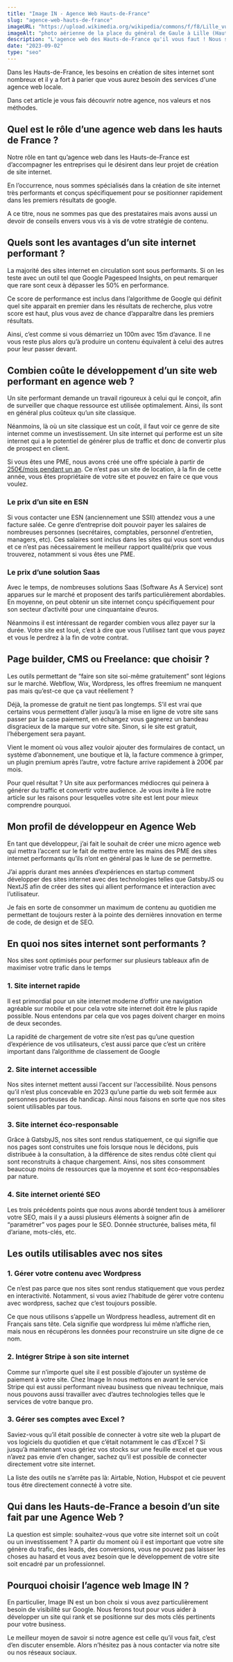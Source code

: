 ---
title: "Image IN - Agence Web Hauts-de-France"
slug: "agence-web-hauts-de-france"
imageURL: "https://upload.wikimedia.org/wikipedia/commons/f/f8/Lille_vue_gd_place.JPG"
imageAlt: "photo aérienne de la place du général de Gaule à Lille (Haut-de-France)"
description: "L'agence web des Hauts-de-France qu'il vous faut ! Nous sommes spécialisés en création de sites internets ultra performants pour les PME 🔥"
date: "2023-09-02"
type: "seo"
---

Dans les Hauts-de-France, les besoins en création de sites internet sont nombreux et il y a fort à parier que vous aurez besoin des services d'une agence web locale.

Dans cet article je vous fais découvrir notre agence, nos valeurs et nos méthodes.

## Quel est le rôle d’une agence web dans les hauts de France ?

Notre rôle en tant qu’agence web dans les Hauts-de-France est d’accompagner les entreprises qui le désirent dans leur projet de création de site internet.

En l’occurrence, nous sommes spécialisés dans la création de site internet très performants et conçus spécifiquement pour se positionner rapidement dans les premiers résultats de google.

A ce titre, nous ne sommes pas que des prestataires mais avons aussi un devoir de conseils envers vous vis à vis de votre stratégie de contenu.

## Quels sont les avantages d’un site internet performant ?

La majorité des sites internet en circulation sont sous performants. Si on les teste avec un outil tel que Google Pagespeed Insights, on peut remarquer que rare sont ceux à dépasser les 50% en performance.

Ce score de performance est inclus dans l’algorithme de Google qui définit quel site apparait en premier dans les résultats de recherche, plus votre score est haut, plus vous avez de chance d’apparaître dans les premiers résultats.

Ainsi, c’est comme si vous démarriez un 100m avec 15m d’avance. Il ne vous reste plus alors qu’à produire un contenu équivalent à celui des autres pour leur passer devant.

## Combien coûte le développement d’un site web performant en agence web ?

Un site performant demande un travail rigoureux à celui qui le conçoit, afin de surveiller que chaque ressource est utilisée optimalement. Ainsi, ils sont en général plus coûteux qu’un site classique.

Néanmoins, là où un site classique est un coût, il faut voir ce genre de site internet comme un investissement. Un site internet qui performe est un site internet qui a le potentiel de générer plus de traffic et donc de convertir plus de prospect en client.

Si vous êtes une PME, nous avons créé une offre spéciale à partir de [250€/mois pendant un an](/votre-site-a-250-euros-par-mois-pendant-1-an/). Ce n’est pas un site de location, à la fin de cette année, vous êtes propriétaire de votre site et pouvez en faire ce que vous voulez.

### Le prix d’un site en ESN

Si vous contacter une ESN (anciennement une SSII) attendez vous a une facture salée. Ce genre d’entreprise doit pouvoir payer les salaires de nombreuses personnes (secrétaires, comptables, personnel d’entretien, managers, etc). Ces salaires sont inclus dans les sites qui vous sont vendus et ce n’est pas nécessairement le meilleur rapport qualité/prix que vous trouverez, notamment si vous êtes une PME. 

### Le prix d’une solution Saas

Avec le temps, de nombreuses solutions Saas (Software As A Service) sont apparues sur le marché et proposent des tarifs particulièrement abordables. En moyenne, on peut obtenir un site internet conçu spécifiquement pour son secteur d’activité pour une cinquantaine d’euros.

Néanmoins il est intéressant de regarder combien vous allez payer sur la durée. Votre site est loué, c’est à dire que vous l’utilisez tant que vous payez et vous le perdrez à la fin de votre contrat.

## Page builder, CMS ou Freelance: que choisir ?

Les outils permettant de “faire son site soi-même gratuitement” sont légions sur le marché. Webflow, Wix, Wordpress, les offres freemium ne manquent pas mais qu’est-ce que ça vaut réellement ?

Déjà, la promesse de gratuit ne tient pas longtemps. S’il est vrai que certains vous permettent d’aller jusqu’à la mise en ligne de votre site sans passer par la case paiement, en échangez vous gagnerez un bandeau disgracieux de la marque sur votre site. Sinon, si le site est gratuit, l’hébergement sera payant.

Vient le moment où vous allez vouloir ajouter des formulaires de contact, un système d’abonnement, une boutique et là, la facture commence à grimper, un plugin premium après l’autre, votre facture arrive rapidement à 200€ par mois.

Pour quel résultat ? Un site aux performances médiocres qui peinera à générer du traffic et convertir votre audience. Je vous invite à lire notre article sur les raisons pour lesquelles votre site est lent pour mieux comprendre pourquoi.

## Mon profil de développeur en Agence Web

En tant que développeur, j’ai fait le souhait de créer une micro agence web qui mettra l’accent sur le fait de mettre entre les mains des PME des sites internet performants qu’ils n’ont en général pas le luxe de se permettre.

J’ai appris durant mes années d’expériences en startup comment développer des sites internet avec des technologies telles que GatsbyJS ou NextJS afin de créer des sites qui allient performance et interaction avec l’utilisateur.

Je fais en sorte de consommer un maximum de contenu au quotidien me permettant de toujours rester à la pointe des dernières innovation en terme de code, de design et de SEO.

## En quoi nos sites internet sont performants ?

Nos sites sont optimisés pour performer sur plusieurs tableaux afin de maximiser votre trafic dans le temps

### 1. Site internet rapide

Il est primordial pour un site internet moderne d’offrir une navigation agréable sur mobile et pour cela votre site internet doit être le plus rapide possible. Nous entendons par cela que vos pages doivent charger en moins de deux secondes.

La rapidité de chargement de votre site n’est pas qu’une question d’expérience de vos utilisateurs, c’est aussi parce que c’est un critère important dans l’algorithme de classement de Google

### 2. Site internet accessible

Nos sites internet mettent aussi l’accent sur l’accessibilité. Nous pensons qu’il n’est plus concevable en 2023 qu’une partie du web soit fermée aux personnes porteuses de handicap. Ainsi nous faisons en sorte que nos sites soient utilisables par tous.

### 3. Site internet éco-responsable

Grâce à GatsbyJS, nos sites sont rendus statiquement, ce qui signifie que nos pages sont construites une fois lorsque nous le décidons, puis distribuée à la consultation, à la différence de sites rendus côté client qui sont reconstruits à chaque chargement. Ainsi, nos sites consomment beaucoup moins de ressources que la moyenne et sont éco-responsables par nature.

### 4. Site internet orienté SEO

Les trois précédents points que nous avons abordé tendent tous à améliorer votre SEO, mais il y a aussi plusieurs éléments à soigner afin de “paramétrer” vos pages pour le SEO. Donnée structurée, balises méta, fil d’ariane, mots-clés, etc.

## Les outils utilisables avec nos sites

### 1. Gérer votre contenu avec Wordpress

Ce n’est pas parce que nos sites sont rendus statiquement que vous perdez en interactivité. Notamment, si vous aviez l’habitude de gérer votre contenu avec wordpress, sachez que c’est toujours possible.

Ce que nous utilisons s’appelle un Wordpress headless, autrement dit en Français sans tête. Cela signifie que wordpress lui même n’affiche rien, mais nous en récupérons les données pour reconstruire un site digne de ce nom. 

### 2. Intégrer Stripe à son site internet

Comme sur n’importe quel site il est possible d’ajouter un système de paiement à votre site. Chez Image In nous mettons en avant le service Stripe qui est aussi performant niveau business que niveau technique, mais nous pouvons aussi travailler avec d’autres technologies telles que le services de votre banque pro.

### 3. Gérer ses comptes avec Excel ?

Saviez-vous qu’il était possible de connecter à votre site web la plupart de vos logiciels du quotidien et que c’était notamment le cas d’Excel ? Si jusqu’à maintenant vous gériez vos stocks sur une feuille excel et que vous n’avez pas envie d’en changer, sachez qu’il est possible de connecter directement votre site internet.

La liste des outils ne s’arrête pas là: Airtable, Notion, Hubspot et cie peuvent tous être directement connecté à votre site.

## Qui dans les Hauts-de-France a besoin d’un site fait par une Agence Web ?

La question est simple: souhaitez-vous que votre site internet soit un coût ou un investissement ? A partir du moment où il est important que votre site génère du trafic, des leads, des conversions, vous ne pouvez pas laisser les choses au hasard et vous avez besoin que le développement de votre site soit encadré par un professionnel.

## Pourquoi choisir l’agence web Image IN ?

En particulier, Image IN est un bon choix si vous avez particulièrement besoin de visibilité sur Google. Nous ferons tout pour vous aider à développer un site qui rank et se positionne sur des mots clés pertinents pour votre business.

Le meilleur moyen de savoir si notre agence est celle qu’il vous fait, c’est d’en discuter ensemble. Alors n’hésitez pas à nous contacter via notre site ou nos réseaux sociaux.